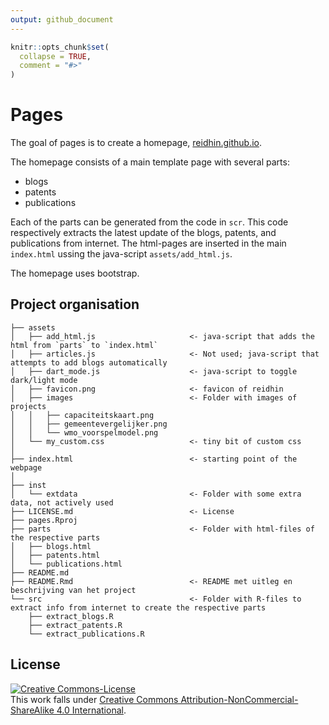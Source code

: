 ```yaml
---
output: github_document
---
```


<!-- README.md is generated from README.Rmd. Please edit that file -->

```r
knitr::opts_chunk$set(
  collapse = TRUE,
  comment = "#>"
)
```

# Pages

<!-- badges: start -->
<!-- badges: end -->

The goal of pages is to create a homepage, [reidhin.github.io](http://reidhin.github.io).

The homepage consists of a main template page with several parts:

* blogs
* patents
* publications

Each of the parts can be generated from the code in `scr`. 
This code respectively extracts the latest update of the blogs, patents, 
and publications from internet. 
The html-pages are inserted in the main `index.html` ussing the java-script
`assets/add_html.js`.

The homepage uses bootstrap.

## Project organisation

```
├── assets
│   ├── add_html.js                     <- java-script that adds the html from `parts` to `index.html`
│   ├── articles.js                     <- Not used; java-script that attempts to add blogs automatically
│   ├── dart_mode.js                    <- java-script to toggle dark/light mode
│   ├── favicon.png                     <- favicon of reidhin
│   ├── images                          <- Folder with images of projects
│   │   ├── capaciteitskaart.png
│   │   ├── gemeentevergelijker.png
│   │   └── wmo_voorspelmodel.png
│   └── my_custom.css                   <- tiny bit of custom css                          
│
├── index.html                          <- starting point of the webpage
│
├── inst
│   └── extdata                         <- Folder with some extra data, not actively used
├── LICENSE.md                          <- License
├── pages.Rproj
├── parts                               <- Folder with html-files of the respective parts
│   ├── blogs.html
│   ├── patents.html
│   └── publications.html
├── README.md
├── README.Rmd                          <- README met uitleg en beschrijving van het project
└── src                                 <- Folder with R-files to extract info from internet to create the respective parts
    ├── extract_blogs.R
    ├── extract_patents.R
    └── extract_publications.R
```

## License

<a rel="license" href="https://creativecommons.org/licenses/by-nc-sa/4.0/"><img alt="Creative Commons-License" style="border-width:0" src="https://i.creativecommons.org/l/by-nc-sa/4.0/88x31.png" /></a><br />This work falls under <a rel="license" href="https://creativecommons.org/licenses/by-nc-sa/4.0/">Creative Commons Attribution-NonCommercial-ShareAlike 4.0 International</a>.



